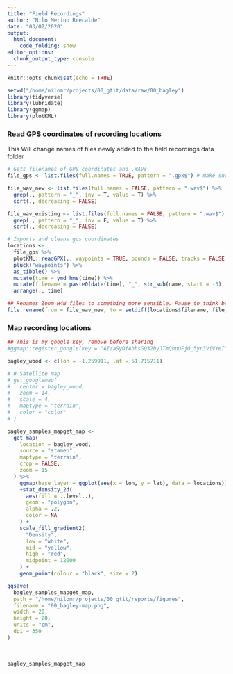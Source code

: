```yaml
---
title: "Field Recordings"
author: "Nilo Merino Rrecalde"
date: "03/02/2020"
output: 
  html_document:
    code_folding: show
editor_options: 
  chunk_output_type: console
---
```


```r

knitr::opts_chunk$set(echo = TRUE)
```

```r
setwd("/home/nilomr/projects/00_gtit/data/raw/00_bagley")
library(tidyverse)
library(lubridate)
library(ggmap)
library(plotKML)
```

### Read GPS coordinates of recording locations
This Will change names of files newly added to the field recordings data folder

```r

# Gets filenames of GPS coordinates and .WAVs
file_gps <- list.files(full.names = TRUE, pattern = ".gpx$") # make sure that there is only one .gpx file in this directory

file_wav_new <- list.files(full.names = FALSE, pattern = ".wav$") %>%
  grep(., pattern = "_", inv = T, value = T) %>%
  sort(., decreasing = FALSE)

file_wav_existing <- list.files(full.names = FALSE, pattern = ".wav$") %>%
  grep(., pattern = "_", inv = F, value = T) %>%
  sort(., decreasing = FALSE)

# Imports and cleans gps coordinates
locations <-
  file_gps %>%
  plotKML::readGPX(., waypoints = TRUE, bounds = FALSE, tracks = FALSE, routes = FALSE) %>%
  pluck("waypoints") %>%
  as_tibble() %>%
  mutate(time = ymd_hms(time)) %>%
  mutate(filename = paste0(date(time), "_", str_sub(name, start = -3), ".wav")) %>%
  arrange(., time)

## Renames Zoom H4N files to something more sensible. Pause to think before using.
file.rename(from = file_wav_new, to = setdiff(locations$filename, file_wav_existing))
```

### Map recording locations
```r

## This is my google key, remove before sharing
#ggmap::register_google(key = "AIzaSyDfAbhsGQ32byJTmQnpOFjQ_5yr3ViVYeI", write = TRUE)

bagley_wood <- c(lon = -1.259911, lat = 51.715711)

# # Satellite map
# get_googlemap(
#   center = bagley_wood,
#   zoom = 14,
#   scale = 4,
#   maptype = "terrain",
#   color = "color"
# ) 

bagley_samples_mapget_map <- 
  get_map(
    location = bagley_wood,
    source = "stamen",
    maptype = "terrain",
    crop = FALSE,
    zoom = 15
  ) %>%
    ggmap(base_layer = ggplot(aes(x = lon, y = lat), data = locations)) %>%
    +stat_density_2d(
      aes(fill = ..level..),
      geom = "polygon",
      alpha = .2,
      color = NA
    ) +
    scale_fill_gradient2(
      "Density",
      low = "white",
      mid = "yellow",
      high = "red",
      midpoint = 12000
    ) +
    geom_point(colour = "black", size = 2)

ggsave(
  bagley_samples_mapget_map,
  path = "/home/nilomr/projects/00_gtit/reports/figures",
  filename = "00_bagley-map.png",
  width = 20,
  height = 20,
  units = "cm",
  dpi = 350
)

```

<br>

```r
bagley_samples_mapget_map
```

